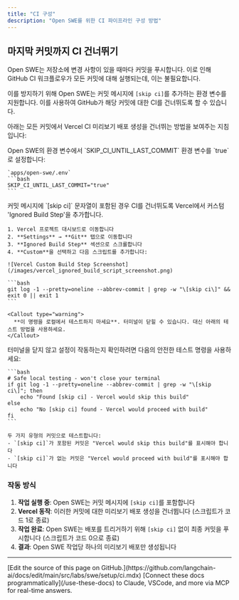 ```yaml
---
title: "CI 구성"
description: "Open SWE를 위한 CI 파이프라인 구성 방법"
---
```


## 마지막 커밋까지 CI 건너뛰기

Open SWE는 저장소에 변경 사항이 있을 때마다 커밋을 푸시합니다. 이로 인해 GitHub CI 워크플로우가 모든 커밋에 대해 실행되는데, 이는 불필요합니다.

이를 방지하기 위해 Open SWE는 커밋 메시지에 `[skip ci]`를 추가하는 환경 변수를 지원합니다. 이를 사용하여 GitHub가 해당 커밋에 대한 CI를 건너뛰도록 할 수 있습니다.

아래는 모든 커밋에서 Vercel CI 미리보기 배포 생성을 건너뛰는 방법을 보여주는 지침입니다:

<Steps>
  <Step title="환경 변수 설정">
    Open SWE의 환경 변수에서 `SKIP_CI_UNTIL_LAST_COMMIT` 환경 변수를 `true`로 설정합니다:

    `apps/open-swe/.env`
    ```bash
    SKIP_CI_UNTIL_LAST_COMMIT="true"
    ```

  </Step>

  <Step title="Vercel에서 커스텀 'Ignored Build Step' 추가">
    커밋 메시지에 `[skip ci]` 문자열이 포함된 경우 CI를 건너뛰도록 Vercel에서 커스텀 'Ignored Build Step'을 추가합니다.

    1. Vercel 프로젝트 대시보드로 이동합니다
    2. **Settings** → **Git** 탭으로 이동합니다
    3. **Ignored Build Step** 섹션으로 스크롤합니다
    4. **Custom**을 선택하고 다음 스크립트를 추가합니다:

    ![Vercel Custom Build Step Screenshot](/images/vercel_ignored_build_script_screenshot.png)

    ```bash
    git log -1 --pretty=oneline --abbrev-commit | grep -w "\[skip ci\]" && exit 0 || exit 1
    ```

    <Callout type="warning">
      **이 명령을 로컬에서 테스트하지 마세요**. 터미널이 닫힐 수 있습니다. 대신 아래의 테스트 방법을 사용하세요.
    </Callout>

  </Step>

  <Step title="구성 테스트 (선택사항)">
    터미널을 닫지 않고 설정이 작동하는지 확인하려면 다음의 안전한 테스트 명령을 사용하세요:

    ```bash
    # Safe local testing - won't close your terminal
    if git log -1 --pretty=oneline --abbrev-commit | grep -w "\[skip ci\]"; then
        echo "Found [skip ci] - Vercel would skip this build"
    else
        echo "No [skip ci] found - Vercel would proceed with build"
    fi
    ```

    두 가지 유형의 커밋으로 테스트합니다:
    - `[skip ci]`가 포함된 커밋은 "Vercel would skip this build"를 표시해야 합니다
    - `[skip ci]`가 없는 커밋은 "Vercel would proceed with build"를 표시해야 합니다

  </Step>
</Steps>

### 작동 방식

1. **작업 실행 중**: Open SWE는 커밋 메시지에 `[skip ci]`를 포함합니다
2. **Vercel 동작**: 이러한 커밋에 대한 미리보기 배포 생성을 건너뜁니다 (스크립트가 코드 1로 종료)
3. **작업 완료**: Open SWE는 배포를 트리거하기 위해 `[skip ci]` 없이 최종 커밋을 푸시합니다 (스크립트가 코드 0으로 종료)
4. **결과**: Open SWE 작업당 하나의 미리보기 배포만 생성됩니다

---

<Callout icon="pen-to-square" iconType="regular">
    [Edit the source of this page on GitHub.](https://github.com/langchain-ai/docs/edit/main/src/labs/swe/setup/ci.mdx)
</Callout>
<Tip icon="terminal" iconType="regular">
    [Connect these docs programmatically](/use-these-docs) to Claude, VSCode, and more via MCP for    real-time answers.
</Tip>
